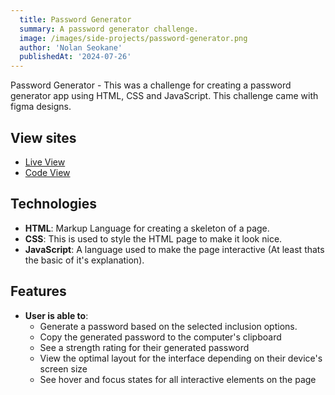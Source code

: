 ```yaml
---
  title: Password Generator
  summary: A password generator challenge.
  image: /images/side-projects/password-generator.png
  author: 'Nolan Seokane'
  publishedAt: '2024-07-26'
---
```


Password Generator - This was a challenge for creating a password generator app
using HTML, CSS and JavaScript. This challenge came with figma designs.

## View sites

- [Live View](https://nolan-password-generator.netlify.app/)
- [Code View](https://github.com/nseokaneJHB/password-generator)

## Technologies

- **HTML**: Markup Language for creating a skeleton of a page.
- **CSS**: This is used to style the HTML page to make it look nice.
- **JavaScript**: A language used to make the page interactive (At least thats
  the basic of it's explanation).

## Features

- **User is able to**:
  - Generate a password based on the selected inclusion options.
  - Copy the generated password to the computer's clipboard
  - See a strength rating for their generated password
  - View the optimal layout for the interface depending on their device's screen
    size
  - See hover and focus states for all interactive elements on the page
